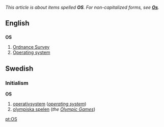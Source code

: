 ''This article is about items spelled '''OS'''.  For non-capitalized forms, see '''[[Os]]'''.''

==English==
==={{initialism}}===
'''OS'''

#[[Ordnance Survey]]
#[[Operating system]]

==Swedish==
===Initialism===
'''OS'''
#[[operativsystem]] (''[[operating system]]'')
#[[olympiska spelen]] (''the [[Olympic Games]]'')

[[pt:OS]]